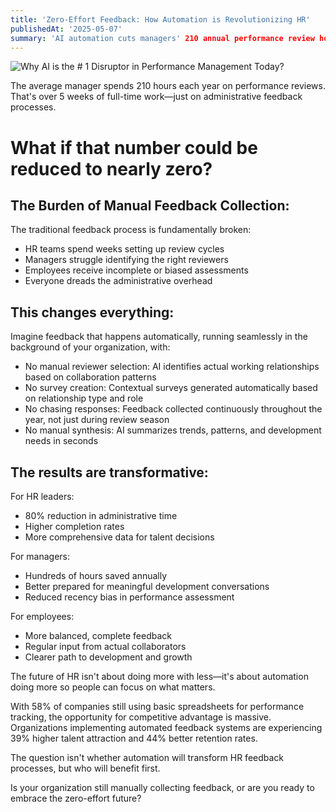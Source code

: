 ```yaml
---
title: 'Zero-Effort Feedback: How Automation is Revolutionizing HR'
publishedAt: '2025-05-07'
summary: 'AI automation cuts managers' 210 annual performance review hours to zero, boosting retention 44% and talent attraction 39%.'
---
```


![Why AI is the # 1 Disruptor in Performance Management Today?](/blog/zero-effort-feedback-how-automation-is-revolutionizing-hr.jpeg)

The average manager spends 210 hours each year on performance reviews. That's over 5 weeks of full-time work—just on administrative feedback processes.

# What if that number could be reduced to nearly zero?

## The Burden of Manual Feedback Collection:

The traditional feedback process is fundamentally broken:
- HR teams spend weeks setting up review cycles
- Managers struggle identifying the right reviewers
- Employees receive incomplete or biased assessments
- Everyone dreads the administrative overhead

## This changes everything:

Imagine feedback that happens automatically, running seamlessly in the background of your organization, with:
- No manual reviewer selection: AI identifies actual working relationships based on collaboration patterns
- No survey creation: Contextual surveys generated automatically based on relationship type and role
- No chasing responses: Feedback collected continuously throughout the year, not just during review season
- No manual synthesis: AI summarizes trends, patterns, and development needs in seconds

## The results are transformative:

For HR leaders:
- 80% reduction in administrative time
- Higher completion rates
- More comprehensive data for talent decisions

For managers:
- Hundreds of hours saved annually
- Better prepared for meaningful development conversations
- Reduced recency bias in performance assessment

For employees:
- More balanced, complete feedback
- Regular input from actual collaborators
- Clearer path to development and growth

The future of HR isn't about doing more with less—it's about automation doing more so people can focus on what matters.

With 58% of companies still using basic spreadsheets for performance tracking, the opportunity for competitive advantage is massive. Organizations implementing automated feedback systems are experiencing 39% higher talent attraction and 44% better retention rates.

The question isn't whether automation will transform HR feedback processes, but who will benefit first.

Is your organization still manually collecting feedback, or are you ready to embrace the zero-effort future?